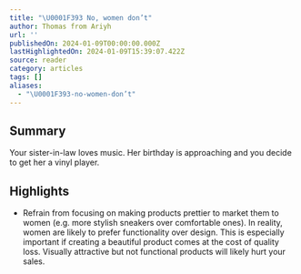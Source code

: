 ```yaml
---
title: "\U0001F393 No, women don’t"
author: Thomas from Ariyh
url: ''
publishedOn: 2024-01-09T00:00:00.000Z
lastHighlightedOn: 2024-01-09T15:39:07.422Z
source: reader
category: articles
tags: []
aliases:
  - "\U0001F393-no-women-don’t"
---
```

## Summary

Your sister-in-law loves music. Her birthday is approaching and you decide to get her a vinyl player.

## Highlights
- Refrain from focusing on making products prettier to market them to women (e.g. more stylish sneakers over comfortable ones). In reality, women are likely to prefer functionality over design.
  This is especially important if creating a beautiful product comes at the cost of quality loss. Visually attractive but not functional products will likely hurt your sales.
